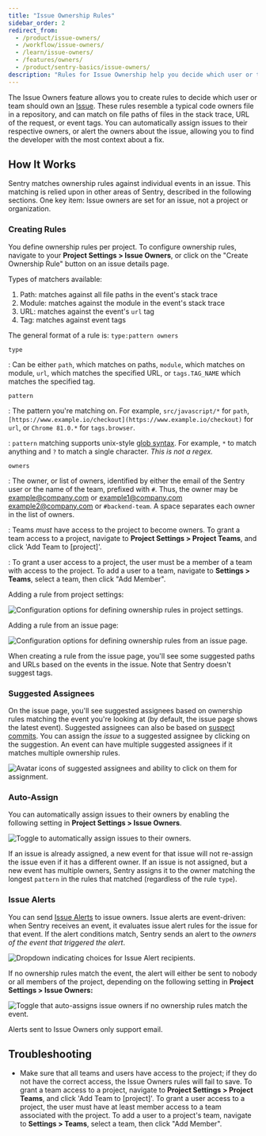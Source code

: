 ```yaml
---
title: "Issue Ownership Rules"
sidebar_order: 2
redirect_from:
  - /product/issue-owners/
  - /workflow/issue-owners/
  - /learn/issue-owners/
  - /features/owners/
  - /product/sentry-basics/issue-owners/
description: "Rules for Issue Ownership help you decide which user or team should own an issue, resembling a typical code owners file in a repository. Learn how to automatically assign issues to their respective owners, or alert the owners about the issue, allowing you to find the developer with the most context about a fix."
---
```


The Issue Owners feature allows you to create rules to decide which user or team should own an [Issue](/platform-redirect/?next=/data-management/event-grouping/). These rules resemble a typical code owners file in a repository, and can match on file paths of files in the stack trace, URL of the request, or event tags. You can automatically assign issues to their respective owners, or alert the owners about the issue, allowing you to find the developer with the most context about a fix.

## How It Works

Sentry matches ownership rules against individual events in an issue. This matching is relied upon in other areas of Sentry, described in the following sections. One key item: Issue owners are set for an issue, not a project or organization.

### Creating Rules

You define ownership rules per project. To configure ownership rules, navigate to your **Project Settings > Issue Owners**, or click on the "Create Ownership Rule" button on an issue details page.

Types of matchers available:

1. Path: matches against all file paths in the event's stack trace
1. Module: matches against the module in the event's stack trace
2. URL: matches against the event's `url` tag
3. Tag: matches against event tags

The general format of a rule is: `type:pattern owners`

`type`

: Can be either `path`, which matches on paths, `module`, which matches on module, `url`, which matches the specified URL, or `tags.TAG_NAME` which matches the specified tag.

`pattern`

: The pattern you're matching on. For example, `src/javascript/*` for `path`, `[https://www.example.io/checkout](https://www.example.io/checkout)` for `url`, or `Chrome 81.0.*` for `tags.browser`.

: `pattern` matching supports unix-style [glob syntax](<https://en.wikipedia.org/wiki/Glob_(programming)>). For example, `*` to match anything and `?` to match a single character. *This is not a regex.*

`owners`

: The owner, or list of owners, identified by either the email of the Sentry user or the name of the team, prefixed with `#`. Thus, the owner may be example@company.com or example1@company.com example2@company.com or `#backend-team`. A space separates each owner in the list of owners.

: Teams _must_ have access to the project to become owners. To grant a team access to a project, navigate to **Project Settings > Project Teams**, and click 'Add Team to [project]'.

: To grant a user access to a project, the user must be a member of a team with access to the project. To add a user to a team, navigate to **Settings > Teams**, select a team, then click "Add Member".

Adding a rule from project settings:

![Configuration options for defining ownership rules in project settings.](ownership_rules.png)

Adding a rule from an issue page:

![Configuration options for defining ownership rules from an issue page.](create_ownership_rule.png)

When creating a rule from the issue page, you'll see some suggested paths and URLs based on the events in the issue. Note that Sentry doesn't suggest tags.

### Suggested Assignees

On the issue page, you'll see suggested assignees based on ownership rules matching the event you're looking at (by default, the issue page shows the latest event). Suggested assignees can also be based on [suspect commits](/product/releases/suspect-commits/). You can assign the _issue_ to a suggested assignee by clicking on the suggestion. An event can have multiple suggested assignees if it matches multiple ownership rules.

![Avatar icons of suggested assignees and ability to click on them for assignment.](suggested_assignees.png)

### Auto-Assign

You can automatically assign issues to their owners by enabling the following setting in **Project Settings > Issue Owners**.

![Toggle to automatically assign issues to their owners.](new_event_matches.png)

If an issue is already assigned, a new event for that issue will not re-assign the issue even if it has a different owner. If an issue is not assigned, but a new event has multiple owners, Sentry assigns it to the owner matching the longest `pattern` in the rules that matched (regardless of the rule `type`).

### Issue Alerts

You can send [Issue Alerts](/product/alerts-notifications/issue-alerts/) to issue owners. Issue alerts are event-driven: when Sentry receives an event, it evaluates issue alert rules for the issue for that event. If the alert conditions match, Sentry sends an alert to the _owners of the event that triggered the alert_.

![Dropdown indicating choices for Issue Alert recipients.](perform_these_actions.png)

If no ownership rules match the event, the alert will either be sent to nobody or all members of the project, depending on the following setting in **Project Settings > Issue Owners:**

![Toggle that auto-assigns issue owners if no ownership rules match the event.](ownership_not_determined.png)

Alerts sent to Issue Owners only support email.

## Troubleshooting

- Make sure that all teams and users have access to the project; if they do not have the correct access, the Issue Owners rules will fail to save. To grant a team access to a project, navigate to **Project Settings > Project Teams**, and click 'Add Team to [project]'. To grant a user access to a project, the user must have at least member access to a team associated with the project. To add a user to a project's team, navigate to **Settings > Teams**, select a team, then click "Add Member".
